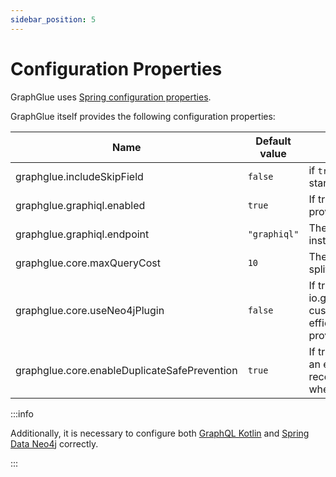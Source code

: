 ```yaml
---
sidebar_position: 5
---
```


# Configuration Properties

GraphGlue uses [Spring configuration properties](https://docs.spring.io/spring-boot/docs/current/reference/html/features.html#features.external-config).

GraphGlue itself provides the following configuration properties:

|Name|Default value|Description|
|--|--|--|
|graphglue.includeSkipField|`false`|if `true`, connections support the non-standard `skip` field|
|graphglue.graphiql.enabled|`true`|If true, a GraphiQL instance will be provided|
|graphglue.graphiql.endpoint|`"graphiql"`|The endpoint where the GraphiQL instance is provided|
|graphglue.core.maxQueryCost|`10`|The max cost of a query before it is split into partial queries|
|graphglue.core.useNeo4jPlugin|`false`|If true, authorization checks use the io.github.graphglue.authorizationPath custom procedure to improve efficiency. This procedure must be provided via a database plugin|
|graphglue.core.enableDuplicateSafePrevention|`true`|If true, saving a node twice will throw an exception. This is the recommended setting, in particular when using optimistic locking|
:::info

Additionally, it is necessary to configure both [GraphQL Kotlin](https://opensource.expediagroup.com/graphql-kotlin/docs/server/spring-server/spring-properties) and [Spring Data Neo4j](https://docs.spring.io/spring-data/neo4j/docs/current/reference/html/#getting-started) correctly.

:::